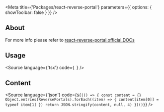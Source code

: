 

<Meta
    title={'Packages/react-reverse-portal'}
    parameters={{
        options: {
            showToolbar: false
        }
    }}
/>

## About
For more info please refer to [react-reverse-portal official DOCs](https://github.com/httptoolkit/react-reverse-portal)

## Usage

<Source
    language={'tsx'}
    code={`
`}
/>

## Content

<Source
    language={'json'}
    code={`${(() => {
        const content = {}
        Object.entries(ReversePortals).forEach((item) => {
            content[item[0]] = typeof item[1]
        })
        return JSON.stringify(content, null, 4)
    })()}`}
/>
